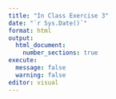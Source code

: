 ```yaml
---
title: "In Class Exercise 3"
date: "`r Sys.Date()`"
format: html
output:
  html_document:
    number_sections: true
execute: 
  message: false
  warning: false
editor: visual
---
```

